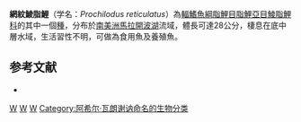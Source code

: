 {{Speciesbox 
| taxon = Prochilodus reticulatus
| status = NE
| status_system = IUCN3.1
| authority =  [[Achille_Valenciennes|Valenciennes]], 1850
| synonyms = 
*''Prochilodus reticulatus reticulatus''<br /><small>Valenciennes, 1850</small>
*''Prochilodus asper''<br /><small>Lütken, 1875</small>
}}
'''網紋鯪脂鯉'''（学名：''Prochilodus reticulatus''）為[[輻鰭魚綱|輻鰭魚綱]][[脂鯉目|脂鯉目]][[脂鯉亞目|脂鯉亞目]][[鯪脂鯉科|鯪脂鯉科]]的其中一個[[種|種]]，分布於[[南美洲|南美洲]][[馬拉開波湖|馬拉開波湖]]流域，體長可達28公分，棲息在底中層水域，生活習性不明，可做為食用魚及養殖魚。

==参考文献==
{{refbegin}}
*{{FishBase_species|genus=Prochilodus|species=reticulatus|year=2013|month=8}}
{{refend}}
{{Taxonbar|from=Q2544477}}

[[Category:食用魚|W]]
[[Category:鯪脂鯉屬|W]]
[[Category:1850年描述的鱼类|W]]
[[Category:阿希尔·瓦朗谢讷命名的生物分类|Category:阿希尔·瓦朗谢讷命名的生物分类]]


{{魚類小作品}}